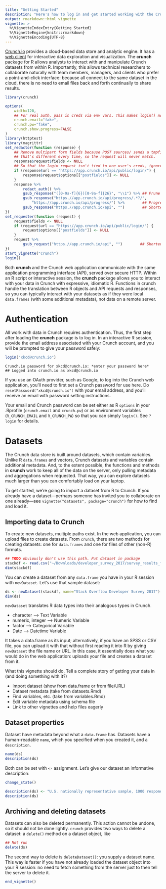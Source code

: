 ```yaml
---
title: "Getting Started"
description: "Here's how to log in and get started working with the Crunch cloud data platform."
output: rmarkdown::html_vignette
vignette: >
  %\VignetteIndexEntry{Getting Started}
  %\VignetteEngine{knitr::rmarkdown}
  %\VignetteEncoding{UTF-8}
---
```


[Crunch.io](http://crunch.io/) provides a cloud-based data store and analytic engine. It has a [web client](https://app.crunch.io/) for interactive data exploration and visualization. The **crunch** package for R allows analysts to interact with and manipulate Crunch datasets from within R. Importantly, this allows technical researchers to collaborate naturally with team members, managers, and clients who prefer a point-and-click interface: because all connect to the same dataset in the cloud, there is no need to email files back and forth continually to share results.

```r
library(crunch)
```

```r
options(
    width=120,
    ## For real auth, pass in creds via env vars. This makes login() not error when mocking
    crunch.email="fake",
    crunch.pw="fake",
    crunch.show.progress=FALSE
)
library(httptest)
library(magrittr)
set_redactor(function (response) {
    ## Remove multipart form fields because POST sources/ sends a tmpfile path
    ## that's different every time, so the request will never match.
    response$request$fields <- NULL
    ## So that the login request isn't tied to one user's creds, ignore it in mocks
    if (response$url == "https://app.crunch.io/api/public/login/") {
        response$request$options[["postfields"]] <- NULL
    }
    response %>%
        redact_auth() %>%
        gsub_response("([0-9a-f]{6})[0-9a-f]{26}", "\\1") %>% ## Prune UUIDs
        gsub_response("https.//app.crunch.io/api/progress/.*?/",
            "https://app.crunch.io/api/progress/") %>%        ## Progress is meaningless in mocks
        gsub_response("https.//app.crunch.io/api", "")        ## Shorten URL
})
set_requester(function (request) {
    request$fields <- NULL
    if (request$url == "https://app.crunch.io/api/public/login/") {
        request$options[["postfields"]] <- NULL
    }
    request %>%
        gsub_request("https.//app.crunch.io/api", "")        ## Shorten URL
})
start_vignette("crunch")
login()
```

Both **crunch** and the Crunch web application communicate with the same application programming interface (API), served over secure HTTP. Within an R script or interactive session, the **crunch** package allows you to interact with your data in Crunch with expressive, idiomatic R. Functions in crunch handle the translation between R objects and API requests and responses, so you can typically interact with your datasets as if they were local `data.frames` (with some additional metadata), not data on a remote server.

# Authentication

All work with data in Crunch requires authentication. Thus, the first step after loading the **crunch** package is to log in. In an interactive R session, provide the email address associated with your Crunch account, and you will be prompted to give your password safely:

```r
login("xkcd@crunch.io")
```
```
Crunch.io password for xkcd@crunch.io: *enter your password here*
## Logged into crunch.io as xkcd@crunch.io
```

If you use an OAuth provider, such as Google, to log into the Crunch web application, you'll need to first set a Crunch password for use here. Do `resetPassword("xkcd@crunch.io")` with your email address, and you'll receive an email with password setting instructions.  

Your email and Crunch password can be set either as R `options` in your .Rprofile (`crunch.email` and `crunch.pw`) or as environment variables (`R_CRUNCH_EMAIL` and `R_CRUNCH_PW`) so that you can simply `login()`. See `?login` for details.

# Datasets

The Crunch data store is built around datasets, which contain variables. Unlike R `data.frames` and vectors, Crunch datasets and variables contain additional metadata. And, to the extent possible, the functions and methods in **crunch** work to keep all of the data on the server, only pulling metadata and aggregations when requested. That way, you can explore datasets much larger than you can comfortably load on your laptop.

To get started, we're going to import a dataset from R to Crunch. If you already have a dataset---perhaps someone has invited you to collaborate on one already---see `vignette("datasets", package="crunch")` for how to find and load it.

## Importing data to Crunch

To create new datasets, multiple paths exist. In the web application, you can upload files to create datasets. From `crunch`, there are two methods for creating datasets: one for `data.frames` and one for files of other (non-R) formats.


```r
## TODO obviously don't use this path. Put dataset in package
stackdf <- read.csv("~/Downloads/developer_survey_2017/survey_results_filtered.csv")
dim(stackdf)
```

You can create a dataset from any `data.frame` you have in your R session with `newDataset`. Let's use that sample dataset:

```r
ds <- newDataset(stackdf, name="Stack Overflow Developer Survey 2017")
dim(ds)
```

`newDataset` translates R data types into their analogous types in Crunch.

* character --> Text Variable
* numeric, integer --> Numeric Variable
* factor --> Categorical Variable
* Date --> Datetime Variable

It takes a data.frame as its input; alternatively, if you have an SPSS or CSV file, you can upload it with that without first reading it into R by giving `newDataset` the file name or URL. In this case, it essentially does what you would do in the web application: uploads your file and creates a dataset from it.

<!-- TODO: host that CSV on our website, give example -->

What this vignette should do. Tell a complete story of getting your data in (and doing something with it?)

* Import dataset (show from data.frame or from file/URL)
* Dataset metadata (take from datasets.Rmd)
* Find variables, etc. (take from variables.Rmd)
* Edit variable metadata using schema file
* Link to other vignettes and help files eagerly

## Dataset properties

Dataset have metadata beyond what a `data.frame` has. Datasets have a human-readable `name`, which you specified when you created it, and a `description`.

```r
name(ds)
description(ds)
```

Both can be set with `<-` assignment. Let's give our dataset an informative description:

```r
change_state()
```

```r
description(ds) <- "U.S. nationally representative sample, 1000 respondents"
description(ds)
```

## Archiving and deleting datasets

Datasets can also be deleted permanently. This action cannot be undone, so it should not be done lightly. `crunch` provides two ways to delete a dataset: a `delete()` method on a dataset object, like

```r
## Not run
delete(ds)
```

The second way to delete is `deleteDataset()`: you supply a dataset name. This way is faster if you have not already loaded the dataset object into your R session: no need to fetch something from the server just to then tell the server to delete it.

```r
end_vignette()
```

<!-- * [Datasets](datasets.html): creating, loading, and manipulating datasets in Crunch
* [Variables](variables.html): cleaning and defining variable metadata
* [Array variables](array-variables.html): how to create and manipulate categorical-array and multiple-response variables
* [Variable organization](variable-order.html): defining a hierarchy and arranging variables within it
* [Transformations and derivations](derive.html): alter values within a dataset and create new variables as a function of others
* [Computing on Crunch data](analyze.html): crosstabulation and more
* [Filtering](filters.html): subsetting data, both in your R session and in the web interface
* [Downloading and exporting](export.html): how to pull data from the server, both for use in R and file export
* [Subtotals and headings](subtotals.html): how to set and get subtotals and headings for categorical variables
* [Crunch internals](crunch-internals.html): an introduction to the Crunch API and concepts to help you make more complex and more efficient queries
* [Category objects](abstract-categories.html): an introduction to the S4 classes that power categories and category-like representations in the package -->
